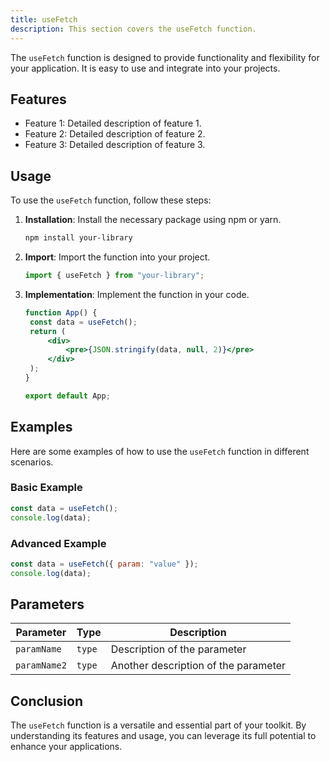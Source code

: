 ```yaml
---
title: useFetch
description: This section covers the useFetch function.
---
```


The `useFetch` function is designed to provide functionality and flexibility for your application. It is easy to use and integrate into your projects.

## Features

- Feature 1: Detailed description of feature 1.
- Feature 2: Detailed description of feature 2.
- Feature 3: Detailed description of feature 3.

## Usage

To use the `useFetch` function, follow these steps:

1. **Installation**: Install the necessary package using npm or yarn.
   ```bash
   npm install your-library
   ```
2. **Import**: Import the function into your project.
   ```jsx
   import { useFetch } from "your-library";
   ```
3. **Implementation**: Implement the function in your code.

   ```jsx
   function App() {
   	const data = useFetch();
   	return (
   		<div>
   			<pre>{JSON.stringify(data, null, 2)}</pre>
   		</div>
   	);
   }

   export default App;
   ```

## Examples

Here are some examples of how to use the `useFetch` function in different scenarios.

### Basic Example

```jsx
const data = useFetch();
console.log(data);
```

### Advanced Example

```jsx
const data = useFetch({ param: "value" });
console.log(data);
```

## Parameters

| Parameter    | Type   | Description                          |
| ------------ | ------ | ------------------------------------ |
| `paramName`  | `type` | Description of the parameter         |
| `paramName2` | `type` | Another description of the parameter |

## Conclusion

The `useFetch` function is a versatile and essential part of your toolkit. By understanding its features and usage, you can leverage its full potential to enhance your applications.
